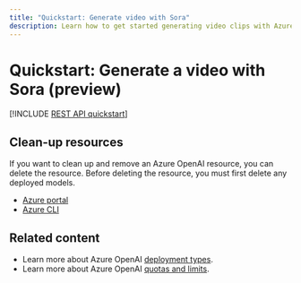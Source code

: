 ```yaml
---
title: "Quickstart: Generate video with Sora"
description: Learn how to get started generating video clips with Azure OpenAI.
---
```


# Quickstart: Generate a video with Sora (preview)

[!INCLUDE [REST API quickstart](includes/video-generation-rest)]

## Clean-up resources

If you want to clean up and remove an Azure OpenAI resource, you can delete the resource. Before deleting the resource, you must first delete any deployed models.

- [Azure portal](../../ai-services/multi-service-resource.md?pivots=azportal#clean-up-resources)
- [Azure CLI](../../ai-services/multi-service-resource.md?pivots=azcli#clean-up-resources)

## Related content

* Learn more about Azure OpenAI [deployment types](./how-to/deployment-types).
* Learn more about Azure OpenAI [quotas and limits](quotas-limits).